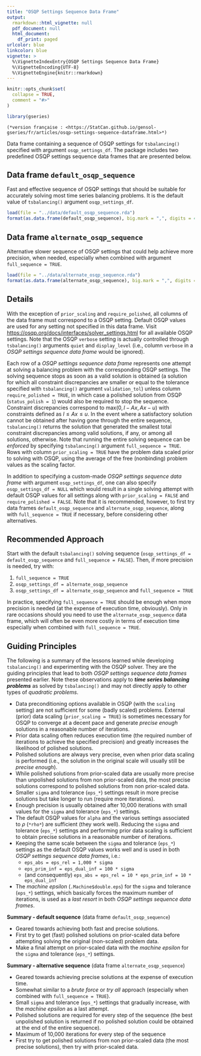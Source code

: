 ```yaml
---
title: "OSQP Settings Sequence Data Frame"
output:
  rmarkdown::html_vignette: null
  pdf_document: null
  html_document:
    df_print: paged
urlcolor: blue
linkcolor: blue
vignette: >
  %\VignetteIndexEntry{OSQP Settings Sequence Data Frame}
  %\VignetteEncoding{UTF-8}
  %\VignetteEngine{knitr::rmarkdown}
---
```


```r
knitr::opts_chunk$set(
  collapse = TRUE,
  comment = "#>"
)
```

```r
library(gseries)
```

<!-- Display the link to the French web page only when rendering an HTML document
     (e.g., not when rendering the PDF version)
     
     => the Pandoc "fenced_div" below (::: {.pkgdown-devel} <...> :::) is used to avoid 
        having the link generated in the pkgdown website vignette page
     => the link would only show in the "development" version of the pkgdown website
        (`development: mode: devel` in `_pkdown.yml` or `development: mode: auto` with a 4-level 
        version number in the DESCRIPTION file), which we do not use for gseries (we set 
        `development: mode: release` in `_pkdown.yml`, resulting in a single "release" website 
        regardless of the version number -->
::: {.pkgdown-devel}
```asis
(*version française : <https://StatCan.github.io/gensol-gseries/fr/articles/osqp-settings-sequence-dataframe.html>*)
```
:::


Data frame containing a sequence of OSQP settings for `tsbalancing()` specified with argument `osqp_settings_df`. The package includes two predefined OSQP settings sequence data frames that are presented below.


## **Data frame `default_osqp_sequence`**

Fast and effective sequence of OSQP settings that should be suitable for accurately solving most time series balancing problems. It is the default value of `tsbalancing()` argument `osqp_settings_df`.

```r
load(file = "../data/default_osqp_sequence.rda")
format(as.data.frame(default_osqp_sequence), big.mark = ",", digits = 4)
```


## **Data frame `alternate_osqp_sequence`**

Alternative slower sequence of OSQP settings that could help achieve more precision, when needed, especially when combined with argument `full_sequence = TRUE`.

```r
load(file = "../data/alternate_osqp_sequence.rda")
format(as.data.frame(alternate_osqp_sequence), big.mark = ",", digits = 4)
```


## Details

With the exception of `prior_scaling` and `require_polished`, all columns of the data frame must correspond to a OSQP setting. Default OSQP values are used for any setting not specified in this data frame. Visit  <https://osqp.org/docs/interfaces/solver_settings.html> for all available OSQP settings. Note that the OSQP `verbose` setting is actually controlled through `tsbalancing()` arguments `quiet` and `display_level` (i.e., column `verbose` in a *OSQP settings sequence data frame* would be ignored). 

Each row of a *OSQP settings sequence data frame* represents one attempt at solving a balancing problem with the corresponding OSQP settings. The solving sequence stops as soon as a valid solution is obtained (a solution for which all constraint discrepancies are smaller or equal to the tolerance specified with `tsbalancing()` argument `validation_tol`) unless column `require_polished = TRUE`, in which case a polished solution from OSQP (`status_polish = 1`) would also be required to stop the sequence. Constraint discrepancies correspond to $\mathrm{max}(0, l - Ax, Ax - u)$ with constraints defined as $l \le Ax \le u$. In the event where a satisfactory solution cannot be obtained after having gone through the entire sequence, `tsbalancing()` returns the solution that generated the smallest total constraint discrepancies among valid solutions, if any, or among all solutions, otherwise. Note that running the entire solving sequence can be *enforced* by specifying `tsbalancing()` argument `full_sequence = TRUE`. Rows with column `prior_scaling = TRUE` have the problem data scaled prior to solving with OSQP, using the average of the free (nonbinding) problem values as the scaling factor.

In addition to specifying a custom-made *OSQP settings sequence data frame* with argument `osqp_settings_df`, one can also specify `osqp_settings_df = NULL` which would result in a single solving attempt with default OSQP values for all settings along with `prior_scaling = FALSE` and `require_polished = FALSE`. Note that it is recommended, however, to first try data frames `default_osqp_sequence` and `alternate_osqp_sequence`, along with `full_sequence = TRUE` if necessary, before considering other alternatives.


## Recommended Approach

Start with the default `tsbalancing()` solving sequence (`osqp_settings_df = default_osqp_sequence` and `full_sequence = FALSE`). Then, if more precision is needed, try with:

1. `full_sequence = TRUE`
2. `osqp_settings_df = alternate_osqp_sequence`
3. `osqp_settings_df = alternate_osqp_sequence` and `full_sequence = TRUE`

In practice, specifying `full_sequence = TRUE` should be enough when more precision is needed (at the expense of execution time, obviously). Only in rare occasions should you need to use the `alternate_osqp_sequence` data frame, which will often be even more costly in terms of execution time especially when combined with `full_sequence = TRUE`.


## Guiding Principles

The following is a summary of the lessons learned while developing `tsbalancing()` and experimenting with the OSQP solver. They are the guiding principles that lead to both *OSQP settings sequence data frames* presented earlier. Note these observations apply to **_time series balancing problems_** as solved by `tsbalancing()` and may not directly apply to other types of *quadratic problems*.

+ Data preconditioning options available in OSQP (with the `scaling` setting) are not sufficient for some (badly scaled) problems. External (prior) data scaling (`prior_scaling = TRUE`) is sometimes necessary for OSQP to converge at a decent pace and generate *precise enough* solutions in a reasonable number of iterations.
+ Prior data scaling often reduces execution time (the required number of iterations to achieve the specified precision) and greatly increases the likelihood of polished solutions.
+ Polished solutions are always very precise, even when prior data scaling is performed (i.e., the solution in the original scale will usually still be *precise enough*).
+ While polished solutions from prior-scaled data are usually more precise than unpolished solutions from non prior-scaled data, the most precise solutions correspond to polished solutions from non prior-scaled data.
+ Smaller `sigma` and tolerance (`eps_*`) settings result in more precise solutions but take longer to run (require more iterations).
+ Enough precision is usually obtained after 10,000 iterations with small values for the `sigma` and tolerance (`eps_*`) settings.
+ The default OSQP values for `alpha` and the various settings associated to $\rho$ (`*rho*`) are sufficient (they work well). Reducing the `sigma` and tolerance (`eps_*`) settings and performing prior data scaling is sufficient to obtain precise solutions in a reasonable number of iterations. 
+ Keeping the same scale between the `sigma` and tolerance (`eps_*`) settings as the default OSQP values works well and is used  in both *OSQP settings sequence data frames*, i.e.:
  + `eps_abs = eps_rel = 1,000 * sigma`
  + `eps_prim_inf = eps_dual_inf = 100 * sigma`
  + (and consequently) `eps_abs = eps_rel = 10 * eps_prim_inf = 10 * eps_dual_inf`
+ The *machine epsilon* (`.Machine$double.eps`) for the `sigma` and tolerance (`eps_*`) settings, which basically forces the maximum number of iterations, is used as a *last resort* in both *OSQP settings sequence data frames*.

**Summary - default sequence** (data frame `default_osqp_sequence`)

+ Geared towards achieving both fast and precise solutions.
+ First try to get (fast) polished solutions on prior-scaled data before attempting solving the original (non-scaled) problem data.
+ Make a final attempt on prior-scaled data with the *machine epsilon* for the `sigma` and tolerance (`eps_*`) settings.

**Summary - alternative sequence** (data frame `alternate_osqp_sequence`)

+ Geared towards achieving precise solutions at the expense of execution time.
+ Somewhat similar to a *brute force* or *try all* approach (especially when combined with `full_sequence = TRUE`).
+ Small `sigma` and tolerance (`eps_*`) settings that gradually increase, with the *machine epsilon* as a last attempt.
+ Polished solutions are required for every step of the sequence (the best unpolished solution is returned if no polished solution could be obtained at the end of the entire sequence).
+ Maximum of 10,000 iterations for every step of the sequence
+ First try to get polished solutions from non prior-scaled data (the most precise solutions), then try with prior-scaled data.
